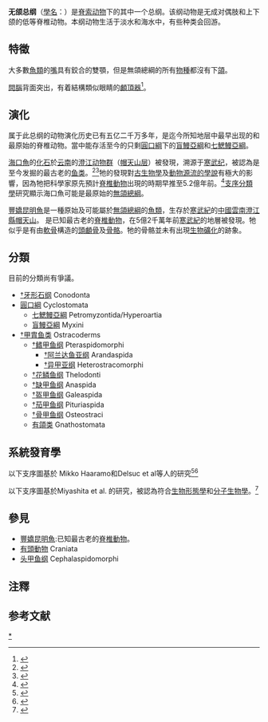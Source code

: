 {{Automatic taxobox
| taxon = Agnatha
| fossil_range = {{fossil range|520|0|ref=<ref name=Xian-guang2002>{{citation | last = Xian-guang | first = H. | coauthors = Richard J. Aldridge2, David J. Siveter2,Derek J. Siveter3,4 and Feng Xiang-hong | year = 2002 | title = New evidence on the anatomy and phylogeny of the earliest vertebrates | journal = Proceedings of the Royal Society B: Biological Sciences | volume = 269 | issue = 1503 | pages = 1865–1869 | doi = 10.1098/rspb.2002.2104 | url = http://journals.royalsociety.org/index/JA88X875KH2VC0E8.pdf | format = PDF | accessdate = 2015-11-15 | archive-date = 2020-06-05 | archive-url = https://web.archive.org/web/20200605190853/http://journals.royalsociety.org/index/JA88X875KH2VC0E8.pdf | dead-url = no }}</ref>}}
| image = Lampetra fluviatilis.jpg
| image_caption = [[七鳃鳗|七鳃鳗]]
| authority = [[Edward_Drinker_Cope|Cope]], 1889
| excludes = [[Gnathostomata|Gnathostomata]]<ref>''[[Edwin_Harris_Colbert|Colbert, E.H.]] & Morales, M. (2001): [[Evolution_of_the_Vertebrates|Colbert's Evolution of the Vertebrates: A History of the Backboned Animals Through Time]]''. 4th edition. John Wiley & Sons, Inc, New York - ISBN 9780471384618.</ref>
}}
'''无颌总纲'''{{NoteTag|“頜”古義為口，古音讀作 {{zy|頜|gé|ㄍㄜˊ}}；今義用於醫學或動物學，指的是多數脊椎動物構成口腔上下部的骨骼和肌肉組織，上部称上颌，下部称下颌（即俗称的下巴），應讀 {{zy|頜|hé|ㄏㄜˊ}}。參見《漢典》https://www.zdic.net/hant/%E9%A2%8C 。}}（[[學名|學名]]：{{Lang|la|'''Agnatha'''}}）是[[脊索动物|脊索动物]]下的其中一个总纲。该纲动物是无成对偶肢和上下颌的低等脊椎动物。本纲动物生活于淡水和海水中，有些种类会回游。

==特徵==
大多數[[魚類|魚類]]的[[嘴|嘴]]具有鉸合的雙顎，但是無頜總綱的所有[[物種|物種]]都沒有下[[頜|頜]]。

[[間腦|間腦]]背面突出，有着結構類似眼睛的[[顱頂器|顱頂器]]<ref>{{cite web |url=http://www.books.com.tw/exep/prod/books/show_series.php?item=0010409840&page=5 |title=博客來書評：《退化原來是進化─智齒、盲腸、副乳……留在你身上的演化痕跡》 |language=zh-hant |accessdate=2012-04-04 |archive-url=https://web.archive.org/web/20151117014054/http://www.books.com.tw/exep/prod/books/show_series.php?item=0010409840&page=5 |archive-date=2015-11-17 |dead-url=yes }}</ref>。

==演化==
属于此总纲的动物演化历史已有五亿二千万多年，是迄今所知地层中最早出现的和最原始的脊椎动物。當中能存活至今的只剩[[圓口綱|圓口綱]]下的[[盲鰻|盲鰻亞綱]]和[[七鰓鰻|七鰓鰻亞綱]]。

[[海口魚|海口魚]]的[[化石|化石]]於[[云南|云南]]的[[澄江动物群|澄江动物群]]（[[帽天山层|帽天山层]]）被發現，溯源于[[寒武纪|寒武纪]]，被認為是至今发掘的最古老的[[鱼类|鱼类]]。<ref name="article1">{{Cite journal en | author = D-G. Shu, H-L. Luo, S. Conway Morris, X-L. Zhang, S-X. Hu, L. Chen, J. Han, M. Zhu,Y.Li & L-Z. Chen | year = 1999 | url = http://www.nature.com/nature/journal/v402/n6757/abs/402042a0.html | title = Lower Cambrian vertebrates from south China | journal = Nature | volume = 402 | date = November 4, 1999 | pages = 42-46 | access-date = 2016-09-09 | archive-date = 2014-10-15 | archive-url = https://web.archive.org/web/20141015204708/http://www.nature.com/nature/journal/v402/n6757/abs/402042a0.html | dead-url = no }}</ref><ref name=wang>{{Cite book zh | author = 王易超 | date = 2003年 | publisher = 金黔在線 | url = http://www.gog.com.cn/gzrb/g0304/ca460948.htm | title = 云南两大化石群揭开生命演化之谜 | format = OL | access-date = 2016-09-09 | archive-url = https://web.archive.org/web/20060527121310/http://www.gog.com.cn/gzrb/g0304/ca460948.htm | archive-date = 2006-05-27 | dead-url = yes }}</ref>牠的發現對[[古生物學|古生物學]]及[[動物源流的學說|動物源流的學說]]有極大的影響，因為牠把科學家原先預計[[脊椎動物|脊椎動物]]出現的時期早推至5.2億年前。<ref>{{Cite journal en | author = Monastersky, R. | year = 1999 | url = http://www.sciencenews.org/sn_arc99/11_6_99/fob1.htm | title = Waking Up to the Dawn of Vertebrates | journal = Science News | volume = 156 | issue = 19 | date = November 6, 1999 | pages = 292 | access-date = 2016-09-09 | archive-date = 2013-05-24 | archive-url = https://web.archive.org/web/20130524090604/http://www.sciencenews.org/sn_arc99/11_6_99/fob1.htm | dead-url = no }}</ref>[[支序分類學|支序分類學]]研究顯示海口魚可能是最原始的[[無頜總綱|無頜總綱]]。

[[豐嬌昆明魚|豐嬌昆明魚]]是一種原始及可能屬於[[無頜總綱|無頜總綱]]的[[魚類|魚類]]，生存於[[寒武紀|寒武紀]]的[[中國|中國]][[雲南|雲南]][[澄江縣|澄江縣]][[帽天山|帽天山]]。 是已知最古老的[[脊椎動物|脊椎動物]]，在5億2千萬年前[[寒武紀|寒武紀]]的地層被發現。牠似乎是有由[[軟骨|軟骨]]構造的[[頭顱骨|頭顱骨]]及[[骨骼|骨骼]]。牠的骨骼並未有出現[[生物礦化|生物礦化]]的跡象。

==分類==
目前的分類尚有爭議。
*[[滅絕|†]][[牙形石纲|牙形石纲]] Conodonta
*[[圓口綱|圓口綱]] Cyclostomata
**[[七鰓鰻|七鰓鰻亞綱]] Petromyzontida/Hyperoartia
**[[盲鰻|盲鰻亞綱]] Myxini
*[[滅絕|†]][[甲胄鱼类|甲胄鱼类]] Ostracoderms
**[[滅絕|†]][[鳍甲鱼纲|鳍甲鱼纲]] Pteraspidomorphi
***[[滅絕|†]][[阿兰达鱼亚纲|阿兰达鱼亚纲]] Arandaspida
***[[滅絕|†]][[异甲亚纲|异甲亚纲]] Heterostracomorphi
**[[滅絕|†]][[花鳞鱼纲|花鳞鱼纲]] Thelodonti
**[[滅絕|†]][[缺甲鱼纲|缺甲鱼纲]] Anaspida
**[[滅絕|†]][[盔甲鱼纲|盔甲鱼纲]] Galeaspida
**[[滅絕|†]][[茄甲鱼纲|茄甲鱼纲]] Pituriaspida
**[[滅絕|†]][[骨甲鱼纲|骨甲鱼纲]] Osteostraci
**[[有頜下门|有頜类]] Gnathostomata
==系統發育學==
以下支序圖基於 Mikko Haaramo和Delsuc et al等人的研究<ref name="mikko">{{cite web| website=Mikko's Phylogeny Archive| last=Haaramo| first=Mikko| year=2007| title=''Chordata – lancets, tunicates, and vertebrates''| url=http://www.helsinki.fi/~mhaaramo/metazoa/deuterostoma/chordata/chordata.html#Vertebrata| access-date=30 December 2016| archive-date=2019-02-15| archive-url=https://web.archive.org/web/20190215195313/http://www.helsinki.fi/~mhaaramo/metazoa/deuterostoma/chordata/chordata.html#Vertebrata| dead-url=no}}</ref><ref>{{cite journal | vauthors = Delsuc F, Philippe H, Tsagkogeorga G, Simion P, Tilak MK, Turon X, López-Legentil S, Piette J, Lemaire P, Douzery EJ | title = A phylogenomic framework and timescale for comparative studies of tunicates | journal = BMC Biology | volume = 16 | issue = 1 | pages = 39 | date = April 2018 | pmid = 29653534 | pmc = 5899321 | doi = 10.1186/s12915-018-0499-2 }}</ref>
{{clade|{{clade
|label1=[[圓口綱|圓口綱]]
|1=
{{clade 
  |1=[[盲鰻|盲鰻亞綱]]
    |2=[[七鰓鰻亞綱|七鰓鰻亞綱]]
}}

    |2={{clade
      |1=?†[[牙形石綱|牙形石綱]]
      |2={{clade
        |1=†[[鰭甲魚綱|鰭甲魚綱]]
        |label2='''肌鰭魚類 Myopterygii'''
        |2={{clade
          |label1=[[缺甲魚超綱|缺甲魚超綱]] Anaspidomorphi
          |1={{clade
            |1=?†[[莫氏魚目|莫氏魚目]] Jamoytiiformes
            |2=?†[[Euphanerida|Euphanerida]]
            |3=†[[缺甲魚綱|缺甲魚綱]] Anaspida
             }}
          |2={{clade
            |1=†[[花鱗魚綱|花鱗魚綱]] Thelodonti
            |2={{clade
              |grouplabel1=[[頭甲魚綱|頭甲魚綱]] Cephalaspidomorphi
              |1={{clade
                |1=†[[盔甲魚綱|盔甲魚綱]] Galeaspida |bar1=red
                |2={{clade
                  |1=†[[茄甲魚綱|茄甲魚綱]] Pituriaspida |bar1=red 
                  |2={{clade
                    |1=†[[骨甲魚綱|骨甲魚綱]] Osteostraci |bar1=red
                    |2=[[有頜下門|有頜下門]] Gnathostomata 
                     }}
                   }}
                 }}
               }}
             }}
           }}
         }}
       }}
     }}|style=font-size:80%;line-height:80%|label1=[[脊椎動物亞門|脊椎動物亞門]]/|sublabel1=[[有頭類|有頭類]]}}

以下支序圖基於Miyashita et al. 的研究，被認為符合[[生物形態學|生物形態學]]和[[分子生物學|分子生物學]]。<ref>{{Cite journal|last=Miyashita|first=Tetsuto|date=2019|title=Hagfish from the Cretaceous Tethys Sea and a reconciliation of the morphological–molecular conflict in early vertebrate phylogeny|journal=Proceedings of the National Academy of Sciences of the United States of America|volume=116|issue=6|pages=2146–2151|doi=10.1073/pnas.1814794116|pmid=30670644|pmc=6369785}}</ref>

{{clade|{{clade
   |1={{clade
      |1=†[[缺甲魚綱|缺甲魚綱]] Anaspida
      |2={{clade
         |1=†''[[Pipiscius|Pipiscius]]''
         |2={{clade
            |1=†[[真牙形石目|真牙形石目]] Euconodonta
            |2=[[圓口綱|圓口總綱]] Cyclostomi }} }} }}
   |2={{clade
      |1=†[[鰭甲魚綱|鰭甲魚綱]] Pteraspidomorphi
      |2={{clade
         |1=†[[花鱗魚綱|花鱗魚綱]] Thelodonti
         |2={{clade
            |1=†[[茄甲魚綱|茄甲魚綱]] Pituriaspida
            |2={{clade
               |1=†[[盔甲魚綱|盔甲魚綱]] Galeaspida
               |2={{clade
                  |1=†[[骨甲魚綱|骨甲魚綱]] Osteostraci
                  |2=[[有頜下門|有頜下門]] Gnathostomata
}} }} }} }} }}  
|3=†[[昆明魚科|昆明魚科]] Myllokunmingiidae}} }}

==參見==

*[[豐嬌昆明魚|豐嬌昆明魚]]:已知最古老的[[脊椎動物|脊椎動物]]。
*[[有頭動物|有頭動物]] Craniata
*[[頭甲魚綱|头甲鱼纲]] Cephalaspidomorphi

==注釋==
{{Notefoot}}

== 参考文献 ==
{{reflist}}
{{魚類演化}}
{{脊索動物}}
{{Taxonbar}}

[[Category:無頜總綱|*]]